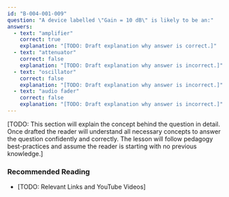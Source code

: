 ```yaml
---
id: "B-004-001-009"
question: "A device labelled \"Gain = 10 dB\" is likely to be an:"
answers:
  - text: "amplifier"
    correct: true
    explanation: "[TODO: Draft explanation why answer is correct.]"
  - text: "attenuator"
    correct: false
    explanation: "[TODO: Draft explanation why answer is incorrect.]"
  - text: "oscillator"
    correct: false
    explanation: "[TODO: Draft explanation why answer is incorrect.]"
  - text: "audio fader"
    correct: false
    explanation: "[TODO: Draft explanation why answer is incorrect.]"
---
```


[TODO: This section will explain the concept behind the question in detail. Once drafted the reader will understand all necessary concepts to answer the question confidently and correctly. The lesson will follow pedagogy best-practices and assume the reader is starting with no previous knowledge.]

### Recommended Reading

- [TODO: Relevant Links and YouTube Videos]
